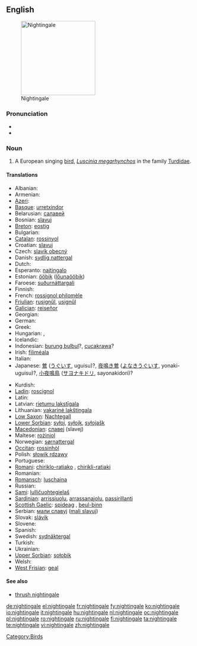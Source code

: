 ==English==
[[Image:Luscinia_megarhynchos_Istria_01.jpg|thumb|right|200px|Nightingale]]

===Pronunciation===
* {{IPA|/'naɪtɪŋgeɪl/}}
* {{audio|en-us-nightingale.ogg|Audio (US)}}

===Noun===
{{en-noun}}

# A European singing [[bird]], ''[[Luscinia megarhynchos]]'' in the family [[Turdidae]].

====Translations====
{{trans-top|bird}}
* Albanian: {{t+|sq|bilbil|m|xs=Albanian}}
* Armenian: {{t-|hy|սոխակ|tr=soxak|sc=Armn|xs=Armenian}}
* [[Azeri]]: {{t+|az|bülbül|xs=Azeri}}
* [[Basque]]: [[urretxindor]]
* Belarusian: [[салавей]]
* Bosnian: [[slavuj]] {{m}}
* [[Breton]]: [[eostig]]
* Bulgarian: {{t+|bg|славей|tr=slavéj|sc=Cyrl}}
* [[Catalan]]: [[rossinyol]]
* Croatian: [[slavuj]]
* Czech: [[slavík obecný]] {{m}}
* Danish: [[sydlig nattergal]]
* Dutch: {{t+|nl|nachtegaal|m}}
* Esperanto: [[najtingalo]]
* Estonian: [[ööbik]] ([[lőunaööbik]])
* Faroese: [[suðurnáttargali]]
* Finnish: {{t-|fi|etelänsatakieli}}
* French: [[rossignol philomèle]] {{m}}
* [[Friulian]]: [[rusignűl]], [[usignűl]]
* [[Galician]]: [[reiseñor]]
* Georgian: {{t|ka|ბულბული|tr=bulbuli|sc=Geor|xs=Georgian}}
* German: {{t+|de|Nachtigall|f}}
* Greek: {{t+|el|αηδόνι|n|tr=aidóni|sc=Grek}}
* Hungarian: {{t+|hu|csalogány}}, {{t+|hu|fülemüle}}
* Icelandic: {{t+|is|næturgali}}
* Indonesian: [[burung bulbul]]?, [[cucakrawa]]?
* Irish: [[filiméala]]
* Italian: {{t+|it|usignolo|m}}
* Japanese: [[鶯]] ([[うぐいす]], uguisu)?, [[夜鳴き鶯]] ([[よなきうぐいす]], yonaki-uguisu)?, [[小夜鳴鳥]] ([[サヨナキドリ]], sayonakidori)?
{{trans-mid}}
* Kurdish: {{t+|ku|bilbil|m}}
* [[Ladin]]: [[roscignol]]
* Latin: {{t-|la|luscinia|f}}
* Latvian: [[rietumu lakstīgala]]
* Lithuanian: [[vakarinė lakštingala]]
* [[Low Saxon]]: [[Nachtegall]] {{f}}
* [[Lower Sorbian]]: [[syłoj]], [[syłojk]], [[syłojašk]]
* [[Macedonian]]: [[славеj]] (slavej)
* Maltese: [[rożinjol]]
* Norwegian: [[sørnattergal]]
* [[Occitan]]: [[rossinhòl]]
* Polish: [[słowik rdzawy]] {{m}}
* Portuguese: {{t+|pt|rouxinol}}
* [[Romani]]: [[chiriklo-ratiako]] {{m}}, [[chirikli-ratiaki]] {{f}}
* Romanian: {{t+|ro|privighetoare}}
* [[Romansch]]: [[luschaina]]
* Russian: {{t+|ru|соловей|m|tr=solovéj|sc=Cyrl}}
* [[Sami]]: [[lulličuohtegielaš]]
* [[Sardinian]]: [[arrissiuolu]], [[arrassanajolu]], [[passirillanti]]
* [[Scottish Gaelic]]: [[spideag]] {{f}}, [[beul-binn]] {{m}}
* Serbian: [[мали славуj]] ([[mali slavuj]])
* Slovak: [[slávik]]
* Slovene: {{t+|sl|slavec|m}}
* Spanish: {{t-|es|ruiseñor|m}}
* Swedish: [[sydnäktergal]]
* Turkish: {{t+|tr|bülbül}}
* Ukrainian: {{t-|uk|соловей|tr=solovej|sc=Cyrl|xs=Ukrainian}}
* [[Upper Sorbian]]: [[sołobik]]
* Welsh: {{t-|cy|eos|xs=Welsh}}
* [[West Frisian]]: [[geal]]
{{trans-bottom}}

====See also====
* [[thrush nightingale]]

[[Category:Birds]]

[[de:nightingale]]
[[el:nightingale]]
[[fr:nightingale]]
[[fy:nightingale]]
[[ko:nightingale]]
[[io:nightingale]]
[[it:nightingale]]
[[hu:nightingale]]
[[nl:nightingale]]
[[oc:nightingale]]
[[pl:nightingale]]
[[ro:nightingale]]
[[ru:nightingale]]
[[fi:nightingale]]
[[ta:nightingale]]
[[te:nightingale]]
[[vi:nightingale]]
[[zh:nightingale]]